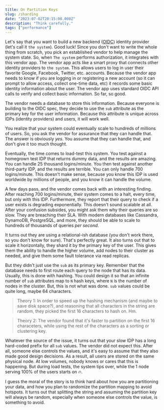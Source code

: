 ```yaml
---
title: On Partition Keys
slug: /sharding
date: "2023-07-02T20:15:00.000Z"
description: "Think carefully."
tags: ["performance"]
---
```


Let's say that you want to build a new backend ([OIDC](https://openid.net/developers/how-connect-works/)) identity provider (let's call it `the system`). Good luck! Since you don't want to write the whole thing from scratch, you pick an established vendor to help manage the system state. So, when `The system` performs authorization, it integrates with this vendor app. The vendor app acts like a smart proxy that connects other identity providers to `the system`. This allows users to log in user their favorite Google, Facebook, Twitter, etc. accounts. Because the vendor app needs to know if you are logging in or registering a new account (so it can prompt to allow access, collect one-time data, etc) it records some basic identity information about the user. The vendor app uses standard OIDC API calls to verify and collect basic information. So far, so good.

The vendor needs a database to store this information. Because everyone is building to the OIDC spec, they decide to use the `sub` attribute as the primary key for the user information. Because this attribute is unique across IDPs (identity providers) and users, it will work well.

You realize that your system could eventually scale to hundreds of millions of users. So, you ask the vendor for assurance that they can handle that. The answer is obviously *yes*. You assume that they can handle that, and don't give it too much thought.

Eventually, the time comes to load-test this system. You test against a homegrown test IDP that returns dummy data, and the results are amazing. You can handle 25 thousand logins/minute. You then test against another third-party IDP, and the results are terrible. You can only handle 700 logins/minute. This doesn't make sense, because you know this IDP is used worldwide by millions of people, and you know it can handle the volume.

A few days pass, and the vendor comes back with an interesting finding. After reaching 700 logins/minute, their system comes to a halt, every time, but only with this IDP. Furthermore, they report that their query to check if a user exists is degrading exponentially. This doesn't sound scalable at all. After your confusion subsides, you might ask them why their queries are so slow. They are breaching their SLA. With modern databases like Cassandra, DynamoDB, PostgreSQL, and more, they should be able to scale to hundreds of thousands of queries *per second*.

It turns out they are using a relational-ish database (you don't work there, so you don't know for sure). That's perfectly great. It also turns out that to scale it horizontally, they shard it by the primary key of the user. This gives them the ability to handle the higher volume, add nodes to their cluster as needed, and give them some fault tolerance via read replicas.

But they didn't just use the `sub` as its primary key. Remember that the database needs to first route each query to the node that has its data. Usually, this is done with hashing. You could design it so that an infinite number of `sub` attributes map to `N` hash keys, where `N` is the number of nodes in the cluster. But, this is not what was done. `sub` values could be quite long, maybe 64 characters.

> Theory 1: In order to speed up the hashing mechanism (and maybe to save disk space?), and reasoning that all characters in the string are random, they picked the first 16 characters to hash on. Hm.

> Theory 2: The vendor found that it's faster to partition on the first 16 characeters, while using the rest of the characters as a sorting or clustering key.

Whatever the source of the issue, it turns out that your slow IDP has a long hard-coded prefix for all `sub` values. The vendor did not expect this. After all, someone else controls the values, and it's easy to assume that they also made good design decisions. As a result, all users are stored on the same physical node. At low volumes, nobody knows or cares that this is happening. But during load tests, the system tips over, while the 1 node serving 100% of the users starts on :fire:.

I guess the moral of the story is to think hard about how you are partitioning your data, and how you plan to randomize the partition mapping to avoid hotspots. It turns out that splitting the string and assuming the partition key will always be random, especially when someone else controls the value, is something to avoid.
